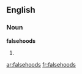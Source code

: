 ==English==
===Noun===
'''falsehoods'''

#{{plural of|[[falsehood]]}}

[[ar:falsehoods]]
[[fr:falsehoods]]